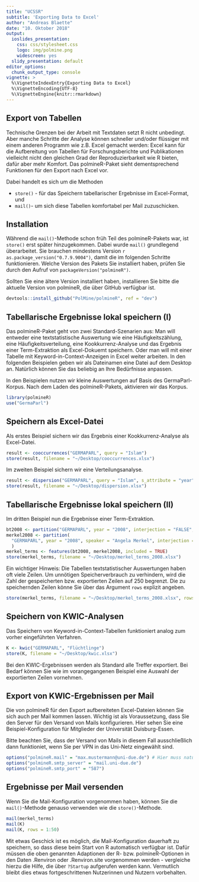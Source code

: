 ```yaml
---
title: "UCSSR"
subtitle: 'Exporting Data to Excel'
author: "Andreas Blaette"
date: "10. Oktober 2018"
output:
  ioslides_presentation:
    css: css/stylesheet.css
    logo: img/polmine.png
    widescreen: yes
  slidy_presentation: default
editor_options:
  chunk_output_type: console
vignette: >
  %\VignetteIndexEntry{Exporting Data to Excel}
  %\VignetteEncoding{UTF-8}
  %\VignetteEngine{knitr::rmarkdown}
---
```



## Export von Tabellen

Technische Grenzen bei der Arbeit mit Textdaten setzt R nicht unbedingt. Aber manche Schritte der Analyse können schneller und/oder flüssiger mit einem anderen Programm wie z.B. Excel gemacht werden: Excel kann für die Aufbereitung von Tabellen für Forschungsberichte und Publikationen vielleicht nicht den gleichen Grad der Reproduzierbarkeit wie R bieten, dafür aber mehr Komfort. Das polmineR-Paket sieht dementsprechend Funktionen für den Export nach Excel vor.

Dabei handelt es sich um die Methoden

  * `store()` - für das Speichern tabellarischer Ergebnisse im Excel-Format, und
  * `mail()`- um sich diese Tabellen komfortabel per Mail zuzuschicken.
  

## Installation 

Während die `mail()`-Methode schon früh Teil des polmineR-Pakets war, ist `store()` erst später hinzugekommen. Dabei wurde `mail()` grundlegend überarbeitet. Sie brauchen mindestens Version `r as.package_version("0.7.9.9004")`, damit die im folgenden Schritte funktionieren. Welche Version des Pakets Sie installiert haben, prüfen Sie durch den Aufruf von `packageVersion("polmineR")`.

Sollten Sie eine ältere Version installiert haben, installieren Sie bitte die aktuelle Version von polmineR, die über GitHub verfügbar ist.

```r
devtools::install_github("PolMine/polmineR", ref = "dev")
```


## Tabellarische Ergebnisse lokal speichern (I)

Das polmineR-Paket geht von zwei Standard-Szenarien aus: Man will entweder eine textstatistische Auswertung wie eine Häufigkeitszählung, eine Häufigkeitsverteilung, eine Kookkurrenz-Analyse und das Ergebnis einer Term-Extraktion als Excel-Dokuemt speichern. Oder man will mit einer Tabelle mit Keyword-in-Context-Anzeigen in Excel weiter arbeiten. In den folgenden Beispielen geben wir als Dateinamen eine Datei auf dem Desktop an. Natürlich können Sie das beliebig an Ihre Bedürfnisse anpassen.

In den Beispielen nutzen wir kleine Auswertungen auf Basis des GermaParl-Korpus. Nach dem Laden des polmineR-Pakets, aktivieren wir das Korpus.

```r
library(polmineR)
use("GermaParl")
```


## Speichern als Excel-Datei

Als erstes Beispiel sichern wir das Ergebnis einer Kookkurrenz-Analyse als Excel-Datei.

```r
result <- cooccurrences("GERMAPARL", query = "Islam")
store(result, filename = "~/Desktop/cooccurrences.xlsx")
```

Im zweiten Beispiel sichern wir eine Verteilungsanalyse.

```r
result <- dispersion("GERMAPARL", query = "Islam", s_attribute = "year")
store(result, filename = "~/Desktop/dispersion.xlsx")
```


## Tabellarische Ergebnisse lokal speichern (II)

Im dritten Beispiel nun die Ergebnisse einer Term-Extraktion.

```r
bt2008 <- partition("GERMAPARL", year = "2008", interjection = "FALSE", p_attribute = "word")
merkel2008 <- partition(
  "GERMAPARL", year = "2008", speaker = "Angela Merkel", interjection = FALSE, p_attribute = "word"
  )
merkel_terms <- features(bt2008, merkel2008, included = TRUE)
store(merkel_terms, filename = "~/Desktop/merkel_terms_2008.xlsx")
```

Ein wichtiger Hinweis: Die Tabellen textstatistischer Auswertungen haben oft viele Zeilen. Um unnötigen Speicherverbrauch zu verhindern, wird die Zahl der gespeicherten bzw. exportierten Zeilen auf 250 begrenzt. Die zu speichernden Zeilen könne Sie über das Argument `rows` explizit angeben.

```r
store(merkel_terms, filename = "~/Desktop/merkel_terms_2008.xlsx", rows = 1:50)
```


## Speichern von KWIC-Analysen

Das Speichern von Keyword-in-Context-Tabellen funktioniert analog zum vorher eingeführten Verfahren.

```r
K <- kwic("GERMAPARL", "Flüchtlinge")
store(K, filename = "~/Desktop/kwic.xlsx")
```

Bei den KWIC-Ergebnissen werden als Standard alle Treffer exportiert. Bei Bedarf können Sie wie im vorangegangenen Beispiel eine Auswahl der exportierten Zeilen vornehmen.


## Export von KWIC-Ergebnissen per Mail

Die von polmineR für den Export aufbereiteten Excel-Dateien können Sie sich auch per Mail kommen lassen. Wichtig ist als Voraussetzung, dass Sie den Server für den Versand von Mails konfigurieren. Hier sehen Sie eine Beispiel-Konfiguration für Mitglieder der Universität Duisburg-Essen.

Bitte beachten Sie, dass der Versand von Mails in diesem Fall ausschließlich dann funktioniet, wenn Sie per VPN in das Uni-Netz eingewählt sind.

```r
options("polmineR.mail" = "max.mustermann@uni-due.de") # Hier muss natürlich eine echte Adresse stehen!
options("polmineR.smtp_server" = "mail.uni-due.de")
options("polmineR.smtp_port" = "587")
```


## Ergebnisse per Mail versenden

Wenn Sie die Mail-Konfiguration vorgenommen haben, können Sie die `mail()`-Methode genauso verwenden wie die `store()`-Methode.

```r
mail(merkel_terms)
mail(K)
mail(K, rows = 1:50)
```

Mit etwas Geschick ist es möglich, die Mail-Konfiguration dauerhaft zu speichern, so dass diese beim Start von R automatisch verfügbar ist. Dafür müssen die oben genannten Adaptionen der R- bzw. polmineR-Optionen in den Daten .Renviron oder .Renviron.site vorgenommen werden -  vergleiche hierzu die Hilfe, die über `?Startup` aufgerufen werden kann. Vermutlich bleibt dies etwas fortgeschrittenen Nutzerinnen und Nutzern vorbehalten.




